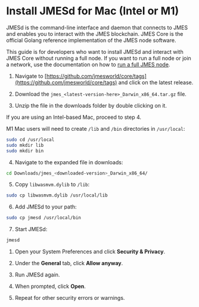 
# Install JMESd for Mac (Intel or M1)

JMESd is the command-line interface and daemon that connects to JMES and enables you to interact with the JMES blockchain. JMES Core is the official Golang reference implementation of the JMES node software.

This guide is for developers who want to install JMESd and interact with JMES Core without running a full node. If you want to run a full node or join a network, use the documentation on how to [run a full JMES node](../../full-node/run-a-full-terra-node/README.mdx).

1. Navigate to [https://github.com/jmesworld/core/tags](https://github.com/jmesworld/core/tags) and click on the latest release. 

2. Download the `jmes_<latest-version-here>_Darwin_x86_64.tar.gz` file.

3. Unzip the file in the downloads folder by double clicking on it. 

<Admonition type="danger" icon="🔥" title="M1 Mac users">

If you are using an Intel-based Mac, proceed to step 4. 

M1 Mac users will need to create `/lib` and `/bin` directories in `/usr/local`:

```sh
sudo cd /usr/local
sudo mkdir lib
sudo mkdir bin
```

</Admonition>

4. Navigate to the expanded file in downloads: 
 
```bash
cd Downloads/jmes_<downloaded-version>_Darwin_x86_64/
```
 
5. Copy `libwasmvm.dylib` to `/lib`:

```sh
sudo cp libwasmvm.dylib /usr/local/lib
```


6. Add JMESd to your path:

```sh
sudo cp jmesd /usr/local/bin
```


7. Start JMESd:

```sh
jmesd
```

<Admonition type="note" icon="📝" title="If a security warning occurs:">

1. Open your System Preferences and click **Security & Privacy**. 

2. Under the **General** tab, click **Allow anyway**.

3. Run JMESd again. 

4. When prompted, click **Open**.

5. Repeat for other security errors or warnings. 

</Admonition>

